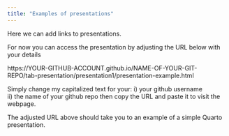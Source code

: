 ```yaml
---
title: "Examples of presentations"
---
```


Here we can add links to presentations.

For now you can access the presentation by adjusting the URL below with your details

https://YOUR-GITHUB-ACCOUNT.github.io/NAME-OF-YOUR-GIT-REPO/tab-presentation/presentation1/presentation-example.html

Simply change my capitalized text for your: 
i) your github username   
ii) the name of your github repo
then copy the URL and paste it to visit the webpage. 

The adjusted URL above should take you to an example of a simple Quarto presentation.

